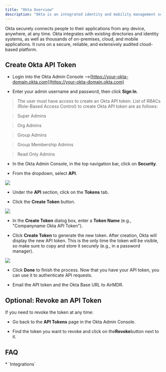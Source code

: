 ```yaml
---
title: "Okta Overview"
description: "Okta is an integrated identity and mobility management service."
---
```


Okta securely connects people to their applications from any device, anywhere, at any time. Okta integrates with existing directories and identity systems, as well as thousands of on-premises, cloud, and mobile applications. It runs on a secure, reliable, and extensively audited cloud-based platform.

## Create Okta API Token

* Login into the Okta Admin Console -->[https://your-okta-domain.okta.com](https://your-okta-domain.okta.com)

* Enter your admin username and password, then click **Sign In**.

> The user must have access to create an Okta API token. List of RBACs (Role-Based Access Control) to create Okta API token are as follows:

> Super Admins

> Org Admins

> Group Admins

> Group Membership Admins

> Read Only Admins

* In the Okta Admin Console, in the top navigation bar, click on  **Security**.

* From the dropdown, select  **API**.

![](/Okta1.png)

* Under the  **API**  section, click on the  **Tokens** tab.

* Click the  **Create Token**  button.

![](/Okta2.png)

* In the **Create Token** dialog box, enter a **Token Name** (e.g., "Companyname Okta API Token").

* Click **Create Token** to generate the new token.
  After creation, Okta will display the new API token.
  This is the only time the token will be visible, so make sure to copy and store it securely (e.g., in a password manager).

![](/Okta3.png)

* Click **Done** to finish the process.
  Now that you have your API token, you can use it to authenticate API requests.

* Email the API token and the Okta Base URL to AirMDR.

## Optional: Revoke an API Token

If you need to revoke the token at any time:

* Go back to the **API Tokens** page in the Okta Admin Console.

* Find the token you want to revoke and click on the**Revoke**button next to it.

## FAQ

<Accordion title="What else than Integrations?">
  * `Integrations`
</Accordion>